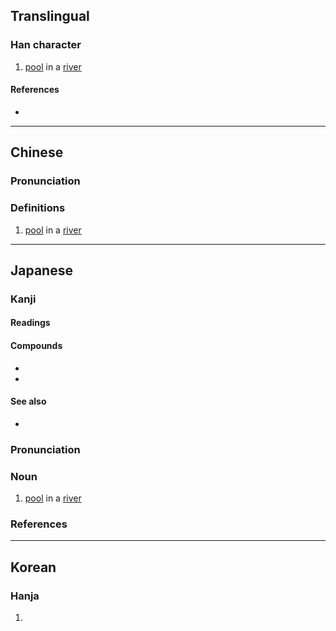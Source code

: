 {{character info}}
{{character info|0xFA9B}}
{{character info|0x2F914}}
==Translingual==

===Han character===
{{Han char|rn=85|rad=水|as=16|sn=19|four=|canj=EQBD|ids=⿰氵靜,⿰氵静}}

# [[pool]] in a [[river]]

====References====
* {{Han ref|kx=0657.020|dkj=18520|dj=1067.070|hdz=31765.120|uh=701E|ud=28702}}

----

==Chinese==
{{zh-forms}}

===Pronunciation===
{{zh-pron
|m=jìng
|c=zing6
|mc=
|oc=
|ma=
|cat=n
}}

===Definitions===
{{zh-hanzi}}

# [[pool]] in a [[river]]

----

==Japanese==

===Kanji===
{{ja-kanji|grade=|rs=水16}}

====Readings====
{{ja-readings
|goon=じょう
|kanon=せい
|kun=とろ-, きよい
}}

====Compounds====
* {{ja-r|瀞八丁|^どろはっちょう}}
* {{ja-r|長瀞|^ながとろ}}

====See also====
* {{ja-r|瀞む|とろむ}}

{{ja-kanjitab|とろ|yomi=k}}

===Pronunciation===
{{ja-pron|yomi=k|とろ|acc=1|acc_ref=DJR,NHK}}

===Noun===
{{ja-noun|とろ}}

# [[pool]] in a [[river]]

===References===
<references/>

----

==Korean==

===Hanja===
{{ko-hanja|hangeul=정|eumhun=|rv=jeong|mr=chŏng|y=ceng}}

# {{rfdef|ko|sort=水16}}